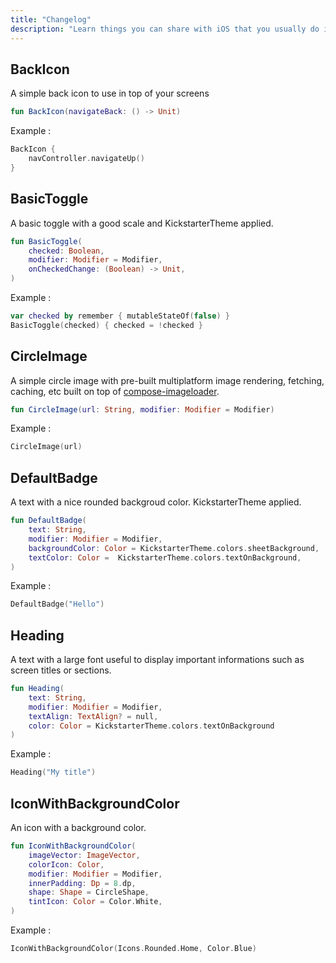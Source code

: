 ```yaml
--- 
title: "Changelog"
description: "Learn things you can share with iOS that you usually do in the Android platform"  
--- 
```


## BackIcon

A simple back icon to use in top of your screens 

```kotlin
fun BackIcon(navigateBack: () -> Unit)
```

Example : 
```kotlin
BackIcon {
    navController.navigateUp()
}
```

## BasicToggle

A basic toggle with a good scale and KickstarterTheme applied.

```kotlin
fun BasicToggle(
    checked: Boolean,
    modifier: Modifier = Modifier,
    onCheckedChange: (Boolean) -> Unit,
)
```

Example : 
```kotlin
var checked by remember { mutableStateOf(false) }
BasicToggle(checked) { checked = !checked }
```

## CircleImage

A simple circle image with pre-built multiplatform image rendering, fetching, caching, etc built on top of [compose-imageloader](https://github.com/qdsfdhvh/compose-imageloader).

```kotlin
fun CircleImage(url: String, modifier: Modifier = Modifier)
```

Example : 
```kotlin
CircleImage(url)
```


## DefaultBadge

A text with a nice rounded backgroud color. KickstarterTheme applied.

```kotlin
fun DefaultBadge(
    text: String,
    modifier: Modifier = Modifier,
    backgroundColor: Color = KickstarterTheme.colors.sheetBackground,
    textColor: Color =  KickstarterTheme.colors.textOnBackground,
)
```

Example : 
```kotlin
DefaultBadge("Hello")
```


## Heading

A text with a large font useful to display important informations such as screen titles or sections.

```kotlin
fun Heading(
    text: String,
    modifier: Modifier = Modifier,
    textAlign: TextAlign? = null,
    color: Color = KickstarterTheme.colors.textOnBackground
)
```

Example : 
```kotlin
Heading("My title")
```


## IconWithBackgroundColor

An icon with a background color.

```kotlin
fun IconWithBackgroundColor(
    imageVector: ImageVector,
    colorIcon: Color,
    modifier: Modifier = Modifier,
    innerPadding: Dp = 8.dp,
    shape: Shape = CircleShape,
    tintIcon: Color = Color.White,
)
```

Example : 
```kotlin
IconWithBackgroundColor(Icons.Rounded.Home, Color.Blue)
```

